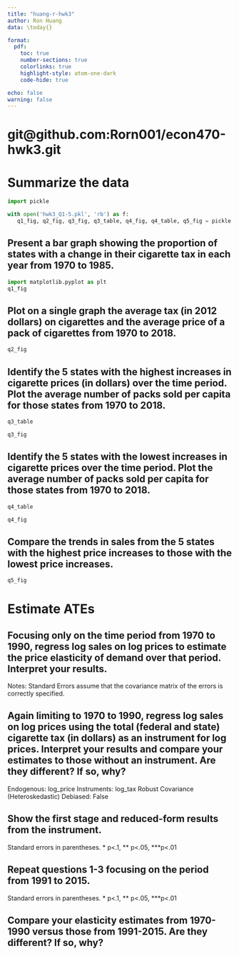 ```yaml
---
title: "huang-r-hwk3"
author: Ron Huang
data: \today{}

format: 
  pdf: 
    toc: true
    number-sections: true
    colorlinks: true
    highlight-style: atom-one-dark
    code-hide: true

echo: false
warning: false
---
```


# git@github.com:Rorn001/econ470-hwk3.git {.unnumbered}

# Summarize the data

```python
import pickle

with open('hwk3_Q1-5.pkl', 'rb') as f:
   q1_fig, q2_fig, q3_fig, q3_table, q4_fig, q4_table, q5_fig = pickle.load(f)

```


## Present a bar graph showing the proportion of states with a change in their cigarette tax in each year from 1970 to 1985. 

```python
import matplotlib.pyplot as plt
q1_fig
```

\newpage

## Plot on a single graph the average tax (in 2012 dollars) on cigarettes and the average price of a pack of cigarettes from 1970 to 2018.

```python
q2_fig
```

\newpage


## Identify the 5 states with the highest increases in cigarette prices (in dollars) over the time period. Plot the average number of packs sold per capita for those states from 1970 to 2018.

```python
q3_table
```

```python
q3_fig
```

\newpage


## Identify the 5 states with the lowest increases in cigarette prices over the time period. Plot the average number of packs sold per capita for those states from 1970 to 2018.

```python
q4_table
```

```python
q4_fig
```

\newpage


## Compare the trends in sales from the 5 states with the highest price increases to those with the lowest price increases.

```python
q5_fig
```

\newpage


# Estimate ATEs

## Focusing only on the time period from 1970 to 1990, regress log sales on log prices to estimate the price elasticity of demand over that period. Interpret your results.

\begin{center}
\begin{tabular}{lclc}
\toprule
\textbf{Dep. Variable:}       &    log\_sales    & \textbf{  R-squared:         } &     0.922   \\
\textbf{Model:}               &       OLS        & \textbf{  Adj. R-squared:    } &     0.917   \\
\textbf{Method:}              &  Least Squares   & \textbf{  F-statistic:       } &     166.5   \\
\textbf{Date:}                & Sat, 16 Mar 2024 & \textbf{  Prob (F-statistic):} &     0.00    \\
\textbf{Time:}                &     12:11:10     & \textbf{  Log-Likelihood:    } &    1443.6   \\
\textbf{No. Observations:}    &        1071      & \textbf{  AIC:               } &    -2743.   \\
\textbf{Df Residuals:}        &         999      & \textbf{  BIC:               } &    -2385.   \\
\textbf{Df Model:}            &          71      & \textbf{                     } &             \\
\textbf{Covariance Type:}     &    nonrobust     & \textbf{                     } &             \\
\bottomrule
\end{tabular}
\begin{tabular}{lcccccc}
                              & \textbf{coef} & \textbf{std err} & \textbf{t} & \textbf{P$> |$t$|$} & \textbf{[0.025} & \textbf{0.975]}  \\
\midrule
\textbf{log\_price}           &      -0.7417  &        0.044     &   -16.829  &         0.000        &       -0.828    &       -0.655     \\
\textbf{const}                &       5.2905  &        0.040     &   131.505  &         0.000        &        5.212    &        5.369     \\
\textbf{individaul dummies}   &          Yes  &                  &            &                      &                 &                  \\
\textbf{time dummies}        &           Yes  &                  &            &                      &                 &                  \\
\end{tabular}
\begin{tabular}{lclc}
\textbf{Omnibus:}       & 97.631 & \textbf{  Durbin-Watson:     } &     0.693  \\
\textbf{Prob(Omnibus):} &  0.000 & \textbf{  Jarque-Bera (JB):  } &   577.353  \\
\textbf{Skew:}          &  0.119 & \textbf{  Prob(JB):          } & 4.26e-126  \\
\textbf{Kurtosis:}      &  6.589 & \textbf{  Cond. No.          } &      67.0  \\
\bottomrule
\end{tabular}
%\caption{OLS Regression Results}
\end{center}

Notes: \newline
 [1] Standard Errors assume that the covariance matrix of the errors is correctly specified.


\newpage



## Again limiting to 1970 to 1990, regress log sales on log prices using the total (federal and state) cigarette tax (in dollars) as an instrument for log prices. Interpret your results and compare your estimates to those without an instrument. Are they different? If so, why?

\begin{center}
\begin{tabular}{lclc}
\toprule
\textbf{Dep. Variable:}       &     log\_sales     & \textbf{  R-squared:         } &      0.9204      \\
\textbf{Estimator:}           &      IV-2SLS       & \textbf{  Adj. R-squared:    } &      0.9147      \\
\textbf{No. Observations:}    &        1071        & \textbf{  F-statistic:       } &    1.343e+04     \\
\textbf{Date:}                &  Sat, Mar 16 2024  & \textbf{  P-value (F-stat)   } &      0.0000      \\
\textbf{Time:}                &      12:23:08      & \textbf{  Distribution:      } &     chi2(71)     \\
\textbf{Cov. Estimator:}      &       robust       & \textbf{                     } &                  \\
\textbf{}                     &                    & \textbf{                     } &                  \\
\bottomrule
\end{tabular}
\begin{tabular}{lcccccc}
                              & \textbf{Parameter} & \textbf{Std. Err.} & \textbf{T-stat} & \textbf{P-value} & \textbf{Lower CI} & \textbf{Upper CI}  \\
\midrule
\textbf{const}                &       5.4621       &       0.0643       &      84.952     &      0.0000      &       5.3361      &       5.5882       \\
\textbf{log\_price}           &      -0.9484       &       0.0744       &     -12.755     &      0.0000      &      -1.0942      &      -0.8027       \\
\textbf{individual dummies}   &       Yes          &                    &                 &                 &                   &                   \\
\textbf{time dummies}         &       Yes          &                    &                 &                 &                   &                   \\
\bottomrule
\end{tabular}
%\caption{IV-2SLS Estimation Summary}
\end{center}

Endogenous: log_price \newline
 Instruments: log_tax \newline
 Robust Covariance (Heteroskedastic) \newline
 Debiased: False


\newpage


## Show the first stage and reduced-form results from the instrument.

\begin{table}[H]
\caption{Table 1 - OLS, Reduced Form, and First Form Results}
\label{}
\begin{center}
\begin{tabular}{lllll}
\hline
                 & OLS      & IV       & First Form & Reduced Form  \\
\hline
const            & 5.29***  & 5.462***  & 0.81***    & 4.70***       \\
                 & (0.04)   & (0.06)   & (0.01)     & (0.02)        \\
log\_price       & -0.74*** & -0.95*** &            &               \\
                 & (0.04)   & (0.07)   &            &               \\
log\_tax         &          &          & 0.36***    & -0.34***      \\
                 &          &          & (0.01)     & (0.02)        \\
Individual dummies & Yes    & Yes      & Yes        & Yes           \\
Time dummies     & Yes      & Yes      & Yes        & Yes           \\
R-squared        & 0.92     & 0.92     & 0.96       & 0.92          \\
R-squared Adj.   & 0.92     & 0.92     & 0.96       & 0.92          \\
No. observations & 1071     & 1071     & 1071       & 1071          \\
\hline
\end{tabular}
\end{center}
\end{table}
Standard errors in parentheses. \newline 
* p<.1, ** p<.05, ***p<.01


\newpage


## Repeat questions 1-3 focusing on the period from 1991 to 2015.

\begin{table}[H]
\caption{Table 1 - OLS, Reduced Form, and First Form Results}
\label{}
\begin{center}
\begin{tabular}{lllll}
\hline
                 & OLS      & IV       & First Form & Reduced Form  \\
\hline
const            & 5.62***  & 5.63***  & 1.18***    & 4.61***       \\
                 & (0.05)   & (0.06)   & (0.01)     & (0.03)        \\
log\_price       & -0.86*** & -0.87*** &            &               \\
                 & (0.05)   & (0.05)   &            &               \\
log\_tax         &          &          & 0.33***    & -0.29***      \\
                 &          &          & (0.01)     & (0.02)        \\
individual dummies & Yes   & Yes      & Yes        & Yes           \\
time dummies     & Yes      & Yes      & Yes        & Yes           \\
R-squared        & 0.94     & 0.93     & 0.98       & 0.93          \\
R-squared Adj.   & 0.93     & 0.93     & 0.98       & 0.93          \\
No. observations & 1275     & 1275     & 1275       & 1275          \\
\hline
\end{tabular}
\end{center}
\end{table}
Standard errors in parentheses. \newline 
* p<.1, ** p<.05, ***p<.01


\newpage



## Compare your elasticity estimates from 1970-1990 versus those from 1991-2015. Are they different? If so, why?